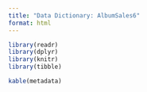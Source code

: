 ```yaml
---
title: "Data Dictionary: AlbumSales6"
format: html
---
```


```r
library(readr)
library(dplyr)
library(knitr)
library(tibble)
```

```r

kable(metadata)
```
